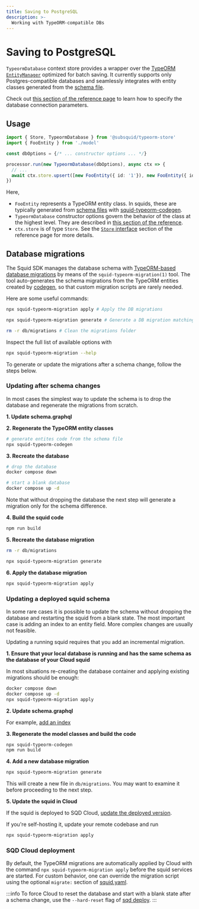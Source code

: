```yaml
---
title: Saving to PostgreSQL
description: >-
  Working with TypeORM-compatible DBs
---
```


# Saving to PostgreSQL

`TypeormDatabase` context store provides a wrapper over the [TypeORM `EntityManager`](https://typeorm.io/entity-manager-api) optimized for batch saving. It currently supports only Postgres-compatible databases and seamlessly integrates with entity classes generated from the [schema file](/sdk/reference/schema-file).

Check out [this section of the reference page](/sdk/reference/store/typeorm/#database-connection-parameters) to learn how to specify the database connection parameters.

## Usage
 
```ts
import { Store, TypeormDatabase } from '@subsquid/typeorm-store'
import { FooEntity } from './model'

const dbOptions = {/* ... constructor options ... */}

processor.run(new TypeormDatabase(dbOptions), async ctx => {
  // ...  
  await ctx.store.upsert([new FooEntity({ id: '1'}), new FooEntity({ id: '2'})])
})
```
Here,
 * `FooEntity` represents a TypeORM entity class. In squids, these are typically generated from [schema files](/sdk/reference/schema-file) with [squid-typeorm-codegen](/sdk/reference/schema-file/intro/#typeorm-codegen).
 * `TypeormDatabase` constructor options govern the behavior of the class at the highest level. They are described in [this section of the reference](/sdk/reference/store/typeorm/#typeormdatabase-constructor-arguments).
 * `ctx.store` is of type `Store`. See the [`Store` interface](/sdk/reference/store/typeorm/#store-interface) section of the reference page for more details.

## Database migrations

The Squid SDK manages the database schema with [TypeORM-based database migrations](https://typeorm.io/migrations) by means of the `squid-typeorm-migration(1)` tool.
The tool auto-generates the schema migrations from the TypeORM entities created by [codegen](/sdk/reference/schema-file/intro/#typeorm-codegen), so that custom migration scripts are rarely needed.

Here are some useful commands:
```bash
npx squid-typeorm-migration apply # Apply the DB migrations
```
```bash
npx squid-typeorm-migration generate # Generate a DB migration matching the TypeORM entities
```
```bash
rm -r db/migrations # Clean the migrations folder
```

Inspect the full list of available options with

```bash
npx squid-typeorm-migration --help
```

To generate or update the migrations after a schema change, follow the steps below.

### Updating after schema changes

In most cases the simplest way to update the schema is to drop the database and regenerate the migrations from scratch.

**1. Update schema.graphql**

**2. Regenerate the TypeORM entity classes**
```bash
# generate entites code from the schema file
npx squid-typeorm-codegen
```

**3. Recreate the database**
```bash
# drop the database
docker compose down
```
```bash
# start a blank database
docker compose up -d
```
Note that without dropping the database the next step will generate a migration only for the schema difference.

**4. Build the squid code**
```bash
npm run build
```

**5. Recreate the database migration**
```bash
rm -r db/migrations
```
```bash
npx squid-typeorm-migration generate
```

**6. Apply the database migration**
```bash
npx squid-typeorm-migration apply
```

### Updating a deployed squid schema

In some rare cases it is possible to update the schema without dropping the database and restarting the squid from a blank state. The most important case is adding an index to an entity field. More complex changes are usually not feasible.

Updating a running squid requires that you add an incremental migration.

**1. Ensure that your local database is running and has the same schema as the database of your Cloud squid**

In most situations re-creating the database container and applying existing migrations should be enough:
```bash
docker compose down
docker compose up -d
npx squid-typeorm-migration apply
```

**2. Update schema.graphql**

For example, [add an index](/sdk/reference/schema-file/indexes-and-constraints)

**3. Regenerate the model classes and build the code**

```bash
npx squid-typeorm-codegen
npm run build
```

**4. Add a new database migration**

```bash
npx squid-typeorm-migration generate
```
This will create a new file in `db/migrations`. You may want to examine it before proceeding to the next step.

**5. Update the squid in Cloud**

If the squid is deployed to SQD Cloud, [update the deployed version](/squid-cli/deploy).

If you're self-hosting it, update your remote codebase and run
```bash
npx squid-typeorm-migration apply
```

### SQD Cloud deployment

By default, the TypeORM migrations are automatically applied by Cloud with the command `npx squid-typeorm-migration apply` before the squid services are started. For custom behavior, one can override the migration script using the optional `migrate:` section of [squid.yaml](/cloud/reference/manifest#deploy).

:::info
To force Cloud to reset the database and start with a blank state after a schema change, use the `--hard-reset` flag of [sqd deploy](/squid-cli/deploy).
:::
